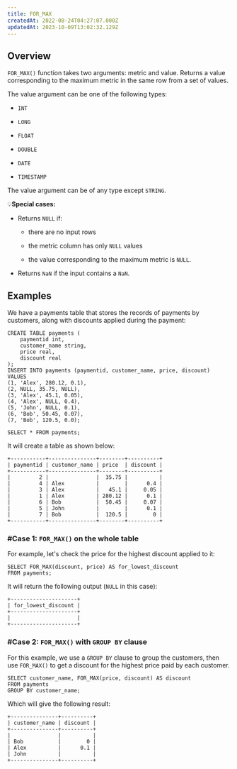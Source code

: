 ```yaml
---
title: FOR_MAX
createdAt: 2022-08-24T04:27:07.000Z
updatedAt: 2023-10-09T13:02:32.129Z
---
```


## Overview

`FOR_MAX()` function takes two arguments: metric and value. Returns a value corresponding to the maximum metric in the same row from a set of values.

The value argument can be one of the following types:

*   `INT`

*   `LONG`

*   `FLOAT`

*   `DOUBLE`

*   `DATE`&#x20;

*   `TIMESTAMP`&#x20;

The value argument can be of any type except `STRING`.

💡**Special cases:**

*   Returns `NULL` if:
    *   there are no input rows&#x20;

    *   the metric column has only `NULL` values

    *   the value corresponding to the maximum metric is `NULL`.

*   Returns `NaN` if the input contains a `NaN`.

## Examples

We have a payments table that stores the records of payments by customers, along with discounts applied during the payment:

```pgsql
CREATE TABLE payments (
    paymentid int,
    customer_name string,
    price real,
    discount real
);
INSERT INTO payments (paymentid, customer_name, price, discount)
VALUES 
(1, 'Alex', 280.12, 0.1),
(2, NULL, 35.75, NULL),
(3, 'Alex', 45.1, 0.05),
(4, 'Alex', NULL, 0.4),
(5, 'John', NULL, 0.1),
(6, 'Bob', 50.45, 0.07),
(7, 'Bob', 120.5, 0.0);
```

```pgsql
SELECT * FROM payments;
```

It will create a table as shown below:

```pgsql
+-----------+---------------+--------+----------+
| paymentid | customer_name | price  | discount |
+-----------+---------------+--------+----------+
|         2 |               |  35.75 |          |
|         4 | Alex          |        |      0.4 |
|         3 | Alex          |   45.1 |     0.05 |
|         1 | Alex          | 280.12 |      0.1 |
|         6 | Bob           |  50.45 |     0.07 |
|         5 | John          |        |      0.1 |
|         7 | Bob           |  120.5 |        0 |
+-----------+---------------+--------+----------+
```

### #Case 1: `FOR_MAX()` on the whole table

For example, let's check the price for the highest discount applied to it:

```pgsql
SELECT FOR_MAX(discount, price) AS for_lowest_discount
FROM payments;
```

It will return the following output (`NULL` in this case):

```pgsql
+---------------------+
| for_lowest_discount |
+---------------------+
|                     |
+---------------------+
```

### #Case 2: `FOR_MAX()` with `GROUP BY` clause

For this example, we use a `GROUP BY` clause to group the customers, then use `FOR_MAX()` to get a discount for the highest price paid by each customer.

```pgsql
SELECT customer_name, FOR_MAX(price, discount) AS discount
FROM payments
GROUP BY customer_name;
```

Which will give the following result:

```pgsql
+---------------+----------+
| customer_name | discount |
+---------------+----------+
|               |          |
| Bob           |        0 |
| Alex          |      0.1 |
| John          |          |
+---------------+----------+
```

